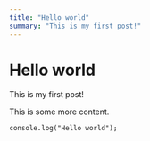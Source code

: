 ```yaml
---
title: "Hello world"
summary: "This is my first post!"
---
```


# Hello world

This is my first post!

This is some more content.

```tsx
console.log("Hello world");
```
